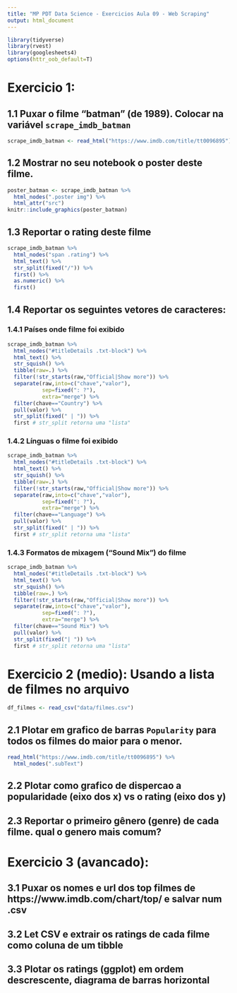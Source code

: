 ```yaml
---
title: "MP PDT Data Science - Exercicios Aula 09 - Web Scraping"
output: html_document
---
```


```r
library(tidyverse)
library(rvest)
library(googlesheets4)
options(httr_oob_default=T)
```

# Exercicio 1:

## 1.1 Puxar o filme "batman" (de 1989). Colocar na variável `scrape_imdb_batman`

```r
scrape_imdb_batman <- read_html("https://www.imdb.com/title/tt0096895")
```

## 1.2 Mostrar no seu notebook o poster deste filme.

```r
poster_batman <- scrape_imdb_batman %>%
  html_nodes(".poster img") %>%
  html_attr("src")
knitr::include_graphics(poster_batman)
```

## 1.3 Reportar o rating deste filme

```r
scrape_imdb_batman %>%
  html_nodes("span .rating") %>%
  html_text() %>%
  str_split(fixed("/")) %>%
  first() %>%
  as.numeric() %>%
  first()
```


## 1.4 Reportar os seguintes vetores de caracteres:

### 1.4.1 Países onde filme foi exibido 

```r
scrape_imdb_batman %>%
  html_nodes("#titleDetails .txt-block") %>%
  html_text() %>%
  str_squish() %>%
  tibble(raw=.) %>%
  filter(!str_starts(raw,"Official|Show more")) %>%
  separate(raw,into=c("chave","valor"),
           sep=fixed(": ?"),
           extra="merge") %>%
  filter(chave=="Country") %>%
  pull(valor) %>%
  str_split(fixed(" | ")) %>%
  first # str_split retorna uma "lista"
```


### 1.4.2 Línguas o filme foi exibido

```r
scrape_imdb_batman %>%
  html_nodes("#titleDetails .txt-block") %>%
  html_text() %>%
  str_squish() %>%
  tibble(raw=.) %>%
  filter(!str_starts(raw,"Official|Show more")) %>%
  separate(raw,into=c("chave","valor"),
           sep=fixed(": ?"),
           extra="merge") %>%
  filter(chave=="Language") %>%
  pull(valor) %>%
  str_split(fixed(" | ")) %>%
  first # str_split retorna uma "lista"
```


### 1.4.3 Formatos de mixagem ("Sound Mix") do filme

```r
scrape_imdb_batman %>%
  html_nodes("#titleDetails .txt-block") %>%
  html_text() %>%
  str_squish() %>%
  tibble(raw=.) %>%
  filter(!str_starts(raw,"Official|Show more")) %>%
  separate(raw,into=c("chave","valor"),
           sep=fixed(": ?"),
           extra="merge") %>%
  filter(chave=="Sound Mix") %>%
  pull(valor) %>%
  str_split(fixed("| ")) %>%
  first # str_split retorna uma "lista"
```


# Exercicio 2 (medio): Usando a lista de filmes no arquivo 

```r
df_filmes <- read_csv("data/filmes.csv")
```

## 2.1 Plotar em grafico de barras `Popularity` para todos os filmes do maior para o menor.

```r
read_html("https://www.imdb.com/title/tt0096895") %>%
  html_nodes(".subText")
```

## 2.2 Plotar como grafico de dispercao a popularidade (eixo dos x) vs o rating (eixo dos y)

## 2.3 Reportar o primeiro gênero (genre) de cada filme. qual o genero mais comum?

# Exercicio 3 (avancado):

## 3.1 Puxar os nomes e url dos top filmes de https://www.imdb.com/chart/top/ e salvar num .csv

## 3.2 Let CSV e extrair os ratings de cada filme como coluna de um tibble

## 3.3 Plotar os ratings (ggplot) em ordem descrescente, diagrama de barras horizontal
